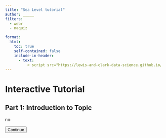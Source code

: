 ```yaml
---
title: "Sea Level tutorial"
author: _____
filters: 
  - webr
  - naquiz

format: 
  html: 
    toc: true
    self-contained: false
    include-in-header: 
      - text: 
          < script src="https://lewis-and-clark-data-science.github.io/6-12-Data-Science-Resources/js/js3.js"><script>
---
```



<script>
console.log("Script loaded");
console.log("Button clicked");
document.addEventListener("DOMContentLoaded", function() {
    let currentPartIndex = 0;
    const parts = document.querySelectorAll(".tutorial-part");
    const buttons = document.querySelectorAll("button[id^='continue-button']");

 // Log the selected elements
    console.log('Tutorial parts:', parts);
    console.log('Continue buttons:', buttons);


    // Hide all tutorial parts except the first one
    parts.forEach(function(part, index) {
        if (index !== 0) {
            part.style.display = "none";
        }
    });
    
    // Add click event listeners to each button
    buttons.forEach(function(button, index) {
        button.addEventListener("click", function() {
            if (currentPartIndex < parts.length - 1) {
                parts[currentPartIndex].style.display = "block";
                buttons[currentPartIndex].style.display = "none";
                currentPartIndex++;
                parts[currentPartIndex].style.display= "block";
                } else {
                alert("End of tutorial");
            }
        });
    });
});


</script>


<!-- Include your JavaScript file -->

<script src="6-12-Data-Science-Resources/js/js3.js"></script>





# Interactive Tutorial

        
<div class="tutorial-part" style="display: block;">
    
    


## Part 1: Introduction to Topic


no 

<button id="continue-button">Continue</button>
</div>


<div class="tutorial-part" style="display: none;">


## Part 2: Explanation of Concept

right
      
<button id="continue-button-2">Continue</button>
</div>

<div class="tutorial-part" style="display: none;">



## Part 3: Practical Examples

hello

       
</div>


